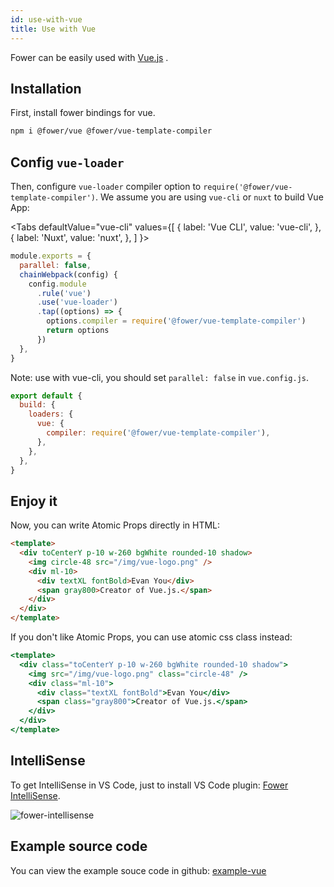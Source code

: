 ```yaml
---
id: use-with-vue
title: Use with Vue
---
```



Fower can be easily used with [Vue.js](https://vuejs.org/) .

## Installation

First, install fower bindings for vue.

```bash
npm i @fower/vue @fower/vue-template-compiler
```

## Config `vue-loader`

Then, configure `vue-loader` compiler option to `require('@fower/vue-template-compiler')`. We assume you are using `vue-cli` or `nuxt` to build Vue App:

<Tabs
  defaultValue="vue-cli"
  values={[
    { label: 'Vue CLI', value: 'vue-cli', },
    { label: 'Nuxt', value: 'nuxt', },
  ]
}>
<TabItem value="vue-cli">

```js title="vue.config.js"
module.exports = {
  parallel: false,
  chainWebpack(config) {
    config.module
      .rule('vue')
      .use('vue-loader')
      .tap((options) => {
        options.compiler = require('@fower/vue-template-compiler')
        return options
      })
  },
}
```

Note: use with vue-cli, you should set `parallel: false` in `vue.config.js`.

</TabItem>
<TabItem value="nuxt">

```js title="nuxt.config.js"
export default {
  build: {
    loaders: {
      vue: {
        compiler: require('@fower/vue-template-compiler'),
      },
    },
  },
}
```

</TabItem>
</Tabs>

## Enjoy it

Now, you can write Atomic Props directly in HTML:

```html
<template>
  <div toCenterY p-10 w-260 bgWhite rounded-10 shadow>
    <img circle-48 src="/img/vue-logo.png" />
    <div ml-10>
      <div textXL fontBold>Evan You</div>
      <span gray800>Creator of Vue.js.</span>
    </div>
  </div>
</template>
```

If you don't like Atomic Props, you can use atomic css class instead:

```jsx
<template>
  <div class="toCenterY p-10 w-260 bgWhite rounded-10 shadow">
    <img src="/img/vue-logo.png" class="circle-48" />
    <div class="ml-10">
      <div class="textXL fontBold">Evan You</div>
      <span class="gray800">Creator of Vue.js.</span>
    </div>
  </div>
</template>
```

## IntelliSense

To get IntelliSense in VS Code, just to install VS Code plugin: [Fower IntelliSense](https://code.visualstudio.com/docs/editor/intellisense).

![fower-intellisense](/img/fower-intellisense.png)

## Example source code

You can view the example souce code in github: [example-vue](https://github.com/forsigner/fower/tree/master/examples/example-vue)

